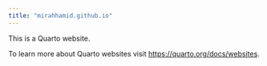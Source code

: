 ```yaml
---
title: "mirahhamid.github.io"
---
```


This is a Quarto website.

To learn more about Quarto websites visit <https://quarto.org/docs/websites>.
